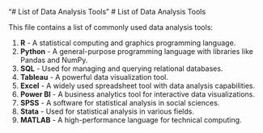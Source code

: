 "# List of Data Analysis Tools" 
# List of Data Analysis Tools

This file contains a list of commonly used data analysis tools:

1. **R** - A statistical computing and graphics programming language.
2. **Python** - A general-purpose programming language with libraries like Pandas and NumPy.
3. **SQL** - Used for managing and querying relational databases.
4. **Tableau** - A powerful data visualization tool.
5. **Excel** - A widely used spreadsheet tool with data analysis capabilities.
6. **Power BI** - A business analytics tool for interactive data visualizations.
7. **SPSS** - A software for statistical analysis in social sciences.
8. **Stata** - Used for statistical analysis in various fields.
9. **MATLAB** - A high-performance language for technical computing.

